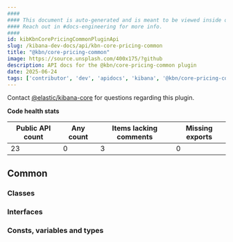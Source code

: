 ```yaml
---
####
#### This document is auto-generated and is meant to be viewed inside our experimental, new docs system.
#### Reach out in #docs-engineering for more info.
####
id: kibKbnCorePricingCommonPluginApi
slug: /kibana-dev-docs/api/kbn-core-pricing-common
title: "@kbn/core-pricing-common"
image: https://source.unsplash.com/400x175/?github
description: API docs for the @kbn/core-pricing-common plugin
date: 2025-06-24
tags: ['contributor', 'dev', 'apidocs', 'kibana', '@kbn/core-pricing-common']
---
```




Contact [@elastic/kibana-core](https://github.com/orgs/elastic/teams/kibana-core) for questions regarding this plugin.

**Code health stats**

| Public API count  | Any count | Items lacking comments | Missing exports |
|-------------------|-----------|------------------------|-----------------|
| 23 | 0 | 3 | 0 |

## Common

### Classes
<DocDefinitionList data={kbnCorePricingCommonObj.common.classes}/>

### Interfaces
<DocDefinitionList data={kbnCorePricingCommonObj.common.interfaces}/>

### Consts, variables and types
<DocDefinitionList data={kbnCorePricingCommonObj.common.misc}/>

